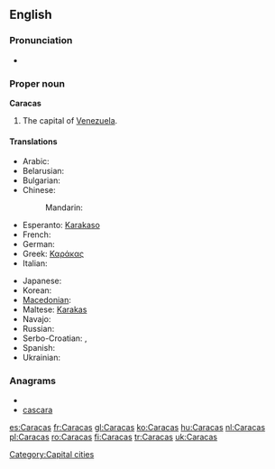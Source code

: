 {{wikipedia}}
==English==

===Pronunciation===
* {{rhymes|ækəs}}

===Proper noun===
'''Caracas'''

# The capital of [[Venezuela]].

====Translations====
{{trans-top|capital of Venezuela}}
* Arabic: {{t-|ar|كراكاس|m|tr=karaakaas}}
* Belarusian: {{t|be|Каракас|m|tr=Karákas|xs=Belarusian}}
* Bulgarian: {{t|bg|Каракас|m|tr=Karakas}}
* Chinese:
*: Mandarin: {{t|cmn|卡拉卡斯|tr=Kǎlākǎsī|sc=Hani}}
* Esperanto: [[Karakaso]]
* French: {{t+|fr|Caracas|m}}
* German: {{t-|de|Caracas|n}}
* Greek: [[Καράκας]]
* Italian: {{t-|it|Caracas|f}}
{{trans-mid}}
* Japanese: {{t|ja|カラカス|tr=Karakasu}}
* Korean: {{t|ko|카라카스|sc=Hang}}
* [[Macedonian]]: {{t|mk|Каракас|m|tr=Karakas}}
* Maltese: [[Karakas]]
* Navajo: {{tø|nv|Kʼáwakʼas}}
* Russian: {{t|ru|Каракас|m|tr=Karákas}}
* Serbo-Croatian: {{tø|sh|Каракас|m|tr=Karakas|sc=Cyrl|xs=Serbo-Croatian}},  {{tø|sh|Caracas|m|xs=Serbo-Croatian}}
* Spanish: {{t+|es|Caracas|m}}
* Ukrainian: {{t|uk|Каракас|m|tr=Karákas|xs=Ukrainian}}
{{trans-bottom}}

===Anagrams===
* {{alphagram|aaaccrs}}
* [[cascara#English|cascara]]


[[Category:Capital cities]]

[[es:Caracas]]
[[fr:Caracas]]
[[gl:Caracas]]
[[ko:Caracas]]
[[hu:Caracas]]
[[nl:Caracas]]
[[pl:Caracas]]
[[ro:Caracas]]
[[fi:Caracas]]
[[tr:Caracas]]
[[uk:Caracas]]